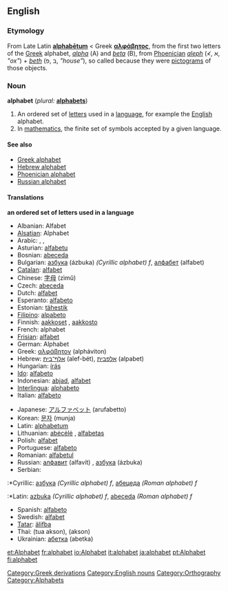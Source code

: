 {{wikipedia}}
==English==

===Etymology===
From Late Latin '''[[alphabetum|alphabētum]]''' < Greek '''[[αλφάβητος]]''', from the first two letters of the [[Greek]] alphabet, ''[[alpha]]'' (Α) and ''[[beta]]'' (Β), from [[Phoenician]] ''[[aleph]]'' (≮, א, ''"ox"'') + ''[[beth]]'' (ב ,פ, ''"house"''), so called because they were [[pictogram]]s of those objects.

===Noun===
'''alphabet'''  (''plural:'' '''[[alphabets]]''')

# An ordered set of [[letter]]s used in a [[language]], for example the [[English]] alphabet.
# In [[mathematics]], the finite set of symbols accepted by a given language.

====See also====
*[[Greek alphabet]]
*[[Hebrew alphabet]]
*[[Phoenician alphabet]]
*[[Russian alphabet]]

====Translations====
'''an ordered set of letters used in a language'''
{{top}}
*Albanian: Alfabet
*[[Alsatian]]: Alphabet
*Arabic: {{ARchar|[[حروف الهجاء|حُرُوفُ الهِجَاء]]}} {{IPAchar|(ħurúːf al-hijáː’)}}, {{ARchar|[[ابجد|أبْجَد]]}} {{IPAchar|(’ábʤad)}}, {{ARchar|[[الألفباء|الألِفْبَاء]]}} {{IPAchar|(al-’alifbáː’)}}
*Asturian: [[alfabetu]]
*Bosnian: [[abeceda]]
*Bulgarian: [[азбука]] (ázbuka) ''(Cyrillic alphabet) f'', [[алфабет]] (alfabet)
*[[Catalan]]: [[alfabet]]
*Chinese: [[字母]] (zìmǔ)
*Czech: [[abeceda]]
*Dutch: [[alfabet]]
*Esperanto: [[alfabeto]]
*Estonian: [[tähestik]]
*[[Filipino]]: [[alpabeto]]
*Finnish: [[aakkoset]] {{p}}, [[aakkosto]]
*French: alphabet {{m}}
*[[Frisian]]: [[alfabet]]
*German: Alphabet {{n}}
*Greek: [[αλφάβητον]] (alpháviton) {{n}}
*Hebrew: [[אלף־בית]] (alef-bét), [[אלפבית]] (alpabet)
*Hungarian: [[írás]]
*[[Ido]]: [[alfabeto]]
*Indonesian: [[abjad]], [[alfabet]]
*[[Interlingua]]: [[alphabeto]]
*Italian: [[alfabeto]] {{m}}
{{mid}}
*Japanese: [[アルファベット]] (arufabetto)
*Korean: [[문자]] (munja)
*Latin: [[alphabetum]] {{n}}
*Lithuanian: [[abėcėlė]] {{f}}, [[alfabetas]] {{m}}
*Polish: [[alfabet]] {{m}}
*Portuguese: [[alfabeto]] {{m}}
*Romanian: [[alfabetul]]
*Russian: [[алфавит]] (alfavít) {{m}}, [[азбука]] (ázbuka) {{f}}
*Serbian:
:*Cyrillic: [[азбука]] ''(Cyrillic alphabet) f'', [[абецеда]] ''(Roman alphabet) f''
:*Latin: [[azbuka]] ''(Cyrillic alphabet) f'', [[abeceda]] ''(Roman alphabet) f''
*Spanish: [[alfabeto]] {{m}}
*Swedish: [[alfabet]]
*[[Tatar]]: [[älifba]]
*Thai: {{THchar|[[ตัวอักษร]]}} (tua akson), {{THchar|[[อักษร]]}} (akson)
*Ukrainian: [[абетка]] (abetka) {{f}}
{{bottom}}

[[Category:Greek derivations]]
[[Category:English nouns]]
[[Category:Orthography]]
[[Category:Alphabets]]

[[et:Alphabet]]
[[fr:alphabet]]
[[io:Alphabet]]
[[it:alphabet]]
[[ja:alphabet]]
[[pt:Alphabet]]
[[fi:alphabet]]